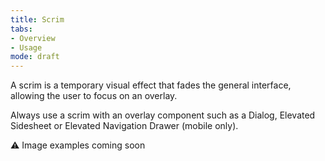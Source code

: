 ```yaml
---
title: Scrim
tabs: 
- Overview
- Usage
mode: draft
---
```


A scrim is a temporary visual effect that fades the general interface, allowing the user to focus on an overlay. 

Always use a scrim with an overlay component such as a Dialog, Elevated Sidesheet or Elevated Navigation Drawer (mobile only). 

:warning: Image examples coming soon
